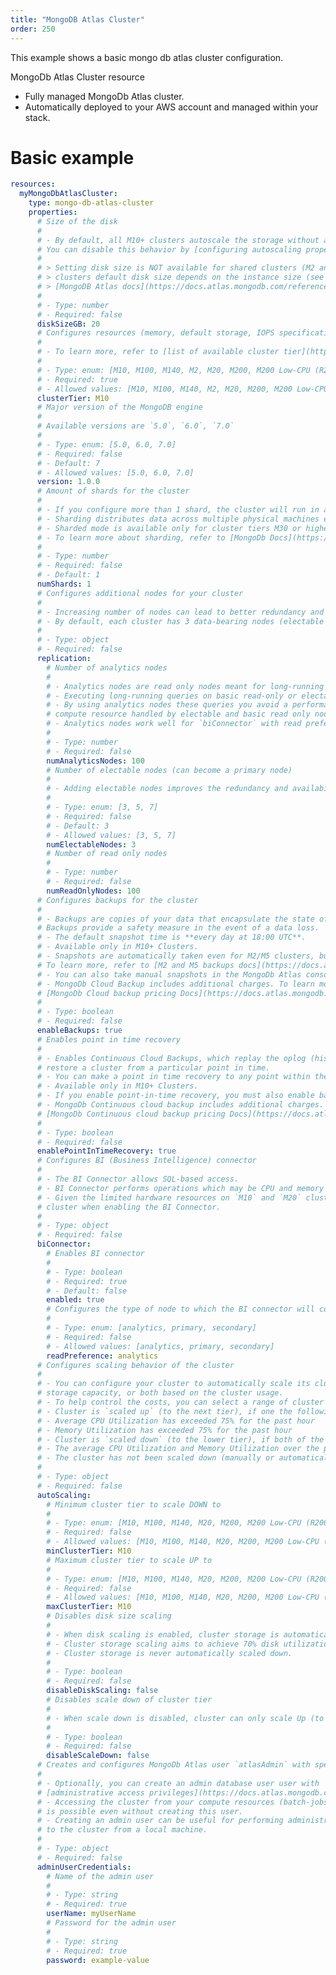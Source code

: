 ```yaml
---
title: "MongoDB Atlas Cluster"
order: 250
---
```


This example shows a basic mongo db atlas cluster configuration.

MongoDb Atlas Cluster resource

- Fully managed MongoDb Atlas cluster.
- Automatically deployed to your AWS account and managed within your stack.

# Basic example

```yml
resources:
  myMongoDbAtlasCluster:
    type: mongo-db-atlas-cluster
    properties:
      # Size of the disk
      #
      # - By default, all M10+ clusters autoscale the storage without any manual intervention.
      # You can disable this behavior by [configuring autoscaling properties](https://docs.stacktape.com/3rd-party-resources/mongo-db-atlas-clusters#auto-scaling)
      #
      # > Setting disk size is NOT available for shared clusters (M2 and M5). For M10+
      # > clusters default disk size depends on the instance size (see
      # > [MongoDB Atlas docs](https://docs.atlas.mongodb.com/reference/faq/storage/)).
      #
      # - Type: number
      # - Required: false
      diskSizeGB: 20
      # Configures resources (memory, default storage, IOPS specification) for each data-bearing node in the cluster
      #
      # - To learn more, refer to [list of available cluster tier](https://docs.atlas.mongodb.com/reference/amazon-aws/#cluster-configuration-options).
      #
      # - Type: enum: [M10, M100, M140, M2, M20, M200, M200 Low-CPU (R200), M200_NVME, M30, M300, M300 Low-CPU (R300), M40, M40 Low-CPU (R40), M400, M400 Low-CPU (R400), M400_NVME, M40_NVME, M5, M50, M50 Low-CPU (R50), M50_NVME, M60, M60 Low-CPU (R60), M60_NVME, M700, M700 Low-CPU (R700), M80, M80 Low-CPU (R80), M80_NVME]
      # - Required: true
      # - Allowed values: [M10, M100, M140, M2, M20, M200, M200 Low-CPU (R200), M200_NVME, M30, M300, M300 Low-CPU (R300), M40, M40 Low-CPU (R40), M400, M400 Low-CPU (R400), M400_NVME, M40_NVME, M5, M50, M50 Low-CPU (R50), M50_NVME, M60, M60 Low-CPU (R60), M60_NVME, M700, M700 Low-CPU (R700), M80, M80 Low-CPU (R80), M80_NVME]
      clusterTier: M10
      # Major version of the MongoDB engine
      #
      # Available versions are `5.0`, `6.0`, `7.0`
      #
      # - Type: enum: [5.0, 6.0, 7.0]
      # - Required: false
      # - Default: 7
      # - Allowed values: [5.0, 6.0, 7.0]
      version: 1.0.0
      # Amount of shards for the cluster
      #
      # - If you configure more than 1 shard, the cluster will run in a sharded mode.
      # - Sharding distributes data across multiple physical machines enabling horizontal scaling.
      # - Sharded mode is available only for cluster tiers M30 or higher.
      # - To learn more about sharding, refer to [MongoDb Docs](https://www.mongodb.com/basics/sharding).
      #
      # - Type: number
      # - Required: false
      # - Default: 1
      numShards: 1
      # Configures additional nodes for your cluster
      #
      # - Increasing number of nodes can lead to better redundancy and performance.
      # - By default, each cluster has 3 data-bearing nodes (electable to master).
      #
      # - Type: object
      # - Required: false
      replication:
        # Number of analytics nodes
        #
        # - Analytics nodes are read only nodes meant for long-running queries.
        # - Executing long-running queries on basic read-only or electable nodes can hinder overall performance of the cluster.
        # - By using analytics nodes these queries you avoid a performance impact on your operational
        # compute resource handled by electable and basic read only nodes.
        # - Analytics nodes work well for `biConnector` with read preference set on `analytics`
        #
        # - Type: number
        # - Required: false
        numAnalyticsNodes: 100
        # Number of electable nodes (can become a primary node)
        #
        # - Adding electable nodes improves the redundancy and availability of a cluster.
        #
        # - Type: enum: [3, 5, 7]
        # - Required: false
        # - Default: 3
        # - Allowed values: [3, 5, 7]
        numElectableNodes: 3
        # Number of read only nodes
        #
        # - Type: number
        # - Required: false
        numReadOnlyNodes: 100
      # Configures backups for the cluster
      #
      # - Backups are copies of your data that encapsulate the state of your cluster at a given time.
      # Backups provide a safety measure in the event of a data loss.
      # - The default snapshot time is **every day at 18:00 UTC**.
      # - Available only in M10+ Clusters.
      # - Snapshots are automatically taken even for M2/M5 clusters, but have different properties.
      # To learn more, refer to [M2 and M5 backups docs](https://docs.atlas.mongodb.com/backup-restore-cluster/#m2---m5-snapshots)
      # - You can also take manual snapshots in the MongoDb Atlas console.
      # - MongoDb Cloud Backup includes additional charges. To learn more, refer to
      # [MongoDb Cloud backup pricing Docs](https://docs.atlas.mongodb.com/billing/cluster-configuration-costs/#cloud-backups)
      #
      # - Type: boolean
      # - Required: false
      enableBackups: true
      # Enables point in time recovery
      #
      # - Enables Continuous Cloud Backups, which replay the oplog (history of ordered logical writes) and enables you to
      # restore a cluster from a particular point in time.
      # - You can make a point in time recovery to any point within the **last 7 days**.
      # - Available only in M10+ Clusters.
      # - If you enable point-in-time recovery, you must also enable backups.
      # - MongoDb Continuous cloud backup includes additional charges. To learn more, refer to
      # [MongoDb Continuous cloud backup pricing Docs](https://docs.atlas.mongodb.com/billing/cluster-configuration-costs/#continuous-cloud-backups)
      #
      # - Type: boolean
      # - Required: false
      enablePointInTimeRecovery: true
      # Configures BI (Business Intelligence) connector
      #
      # - The BI Connector allows SQL-based access.
      # - BI Connector performs operations which may be CPU and memory intensive
      # - Given the limited hardware resources on `M10` and `M20` cluster tiers, you may experience performance degradation of the
      # cluster when enabling the BI Connector.
      #
      # - Type: object
      # - Required: false
      biConnector:
        # Enables BI connector
        #
        # - Type: boolean
        # - Required: true
        # - Default: false
        enabled: true
        # Configures the type of node to which the BI connector will connect
        #
        # - Type: enum: [analytics, primary, secondary]
        # - Required: false
        # - Allowed values: [analytics, primary, secondary]
        readPreference: analytics
      # Configures scaling behavior of the cluster
      #
      # - You can configure your cluster to automatically scale its cluster tier,
      # storage capacity, or both based on the cluster usage.
      # - To help control the costs, you can select a range of cluster tiers to which your cluster can scale to.
      # - Cluster is `scaled up` (to the next tier), if one the following criteria is met:
      # - Average CPU Utilization has exceeded 75% for the past hour
      # - Memory Utilization has exceeded 75% for the past hour
      # - Cluster is `scaled down` (to the lower tier), if both of the following criteria are met:
      # - The average CPU Utilization and Memory Utilization over the past 24 hours is below 50%
      # - The cluster has not been scaled down (manually or automatically) in the past 24 hours
      #
      # - Type: object
      # - Required: false
      autoScaling:
        # Minimum cluster tier to scale DOWN to
        #
        # - Type: enum: [M10, M100, M140, M20, M200, M200 Low-CPU (R200), M200_NVME, M30, M300, M300 Low-CPU (R300), M40, M40 Low-CPU (R40), M400 Low-CPU (R400), M400_NVME, M40_NVME, M50, M50 Low-CPU (R50), M50_NVME, M60, M60 Low-CPU (R60), M60_NVME, M700 Low-CPU (R700), M80, M80 Low-CPU (R80), M80_NVME]
        # - Required: false
        # - Allowed values: [M10, M100, M140, M20, M200, M200 Low-CPU (R200), M200_NVME, M30, M300, M300 Low-CPU (R300), M40, M40 Low-CPU (R40), M400 Low-CPU (R400), M400_NVME, M40_NVME, M50, M50 Low-CPU (R50), M50_NVME, M60, M60 Low-CPU (R60), M60_NVME, M700 Low-CPU (R700), M80, M80 Low-CPU (R80), M80_NVME]
        minClusterTier: M10
        # Maximum cluster tier to scale UP to
        #
        # - Type: enum: [M10, M100, M140, M20, M200, M200 Low-CPU (R200), M200_NVME, M30, M300, M300 Low-CPU (R300), M40, M40 Low-CPU (R40), M400 Low-CPU (R400), M400_NVME, M40_NVME, M50, M50 Low-CPU (R50), M50_NVME, M60, M60 Low-CPU (R60), M60_NVME, M700 Low-CPU (R700), M80, M80 Low-CPU (R80), M80_NVME]
        # - Required: false
        # - Allowed values: [M10, M100, M140, M20, M200, M200 Low-CPU (R200), M200_NVME, M30, M300, M300 Low-CPU (R300), M40, M40 Low-CPU (R40), M400 Low-CPU (R400), M400_NVME, M40_NVME, M50, M50 Low-CPU (R50), M50_NVME, M60, M60 Low-CPU (R60), M60_NVME, M700 Low-CPU (R700), M80, M80 Low-CPU (R80), M80_NVME]
        maxClusterTier: M10
        # Disables disk size scaling
        #
        # - When disk scaling is enabled, cluster storage is automatically increased when disk space usage reaches 90%.
        # - Cluster storage scaling aims to achieve 70% disk utilization.
        # - Cluster storage is never automatically scaled down.
        #
        # - Type: boolean
        # - Required: false
        disableDiskScaling: false
        # Disables scale down of cluster tier
        #
        # - When scale down is disabled, cluster can only scale Up (to higher tier).
        #
        # - Type: boolean
        # - Required: false
        disableScaleDown: false
      # Creates and configures MongoDb Atlas user `atlasAdmin` with specified credentials
      #
      # - Optionally, you can create an admin database user user with
      # [administrative access privileges](https://docs.atlas.mongodb.com/security-add-mongodb-users/#mongodb-atlasrole-Atlas-admin).
      # - Accessing the cluster from your compute resources (batch-jobs, multi-container-workloads, functions or container based services),
      # is possible even without creating this user.
      # - Creating an admin user can be useful for performing administrative tasks, or when connecting
      # to the cluster from a local machine.
      #
      # - Type: object
      # - Required: false
      adminUserCredentials:
        # Name of the admin user
        #
        # - Type: string
        # - Required: true
        userName: myUserName
        # Password for the admin user
        #
        # - Type: string
        # - Required: true
        password: example-value
```